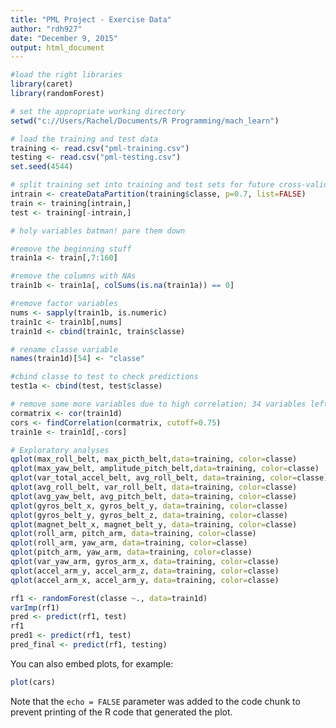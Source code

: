 ```yaml
---
title: "PML Project - Exercise Data"
author: "rdh927"
date: "December 9, 2015"
output: html_document
---
```




```r
#load the right libraries
library(caret)
library(randomForest)

# set the appropriate working directory
setwd("c://Users/Rachel/Documents/R Programming/mach_learn")
```

```r
# load the training and test data
training <- read.csv("pml-training.csv")
testing <- read.csv("pml-testing.csv")
set.seed(4544)

# split training set into training and test sets for future cross-validation
intrain <- createDataPartition(training$classe, p=0.7, list=FALSE)
train <- training[intrain,]
test <- training[-intrain,]

# holy variables batman! pare them down 

#remove the beginning stuff
train1a <- train[,7:160]

#remove the columns with NAs
train1b <- train1a[, colSums(is.na(train1a)) == 0]

#remove factor variables
nums <- sapply(train1b, is.numeric)
train1c <- train1b[,nums]
train1d <- cbind(train1c, train$classe)

# rename classe variable
names(train1d)[54] <- "classe"

#cbind classe to test to check predictions
test1a <- cbind(test, test$classe)

# remove some more variables due to high correlation; 34 variables left
cormatrix <- cor(train1d)
cors <- findCorrelation(cormatrix, cutoff=0.75)
train1e <- train1d[,-cors]

# Exploratory analyses
qplot(max_roll_belt, max_picth_belt,data=training, color=classe)
qplot(max_yaw_belt, amplitude_pitch_belt,data=training, color=classe)
qplot(var_total_accel_belt, avg_roll_belt, data=training, color=classe)
qplot(avg_roll_belt, var_roll_belt, data=training, color=classe)
qplot(avg_yaw_belt, avg_pitch_belt, data=training, color=classe)
qplot(gyros_belt_x, gyros_belt_y, data=training, color=classe)
qplot(gyros_belt_y, gyros_belt_z, data=training, color=classe)
qplot(magnet_belt_x, magnet_belt_y, data=training, color=classe)
qplot(roll_arm, pitch_arm, data=training, color=classe)
qplot(roll_arm, yaw_arm, data=training, color=classe)
qplot(pitch_arm, yaw_arm, data=training, color=classe)
qplot(var_yaw_arm, gyros_arm_x, data=training, color=classe)
qplot(accel_arm_y, accel_arm_z, data=training, color=classe)
qplot(accel_arm_x, accel_arm_y, data=training, color=classe)

rf1 <- randomForest(classe ~., data=train1d)
varImp(rf1)
pred <- predict(rf1, test)
rf1
pred1 <- predict(rf1, test)
pred_final <- predict(rf1, testing)
```

You can also embed plots, for example:

```r
plot(cars)
```

Note that the `echo = FALSE` parameter was added to the code chunk to prevent printing of the R code that generated the plot.
